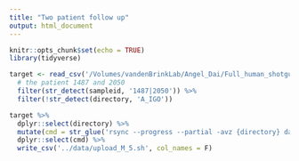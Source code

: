 ```yaml
---
title: "Two patient follow up"
output: html_document
---
```


```r
knitr::opts_chunk$set(echo = TRUE)
library(tidyverse)
```


```r
target <- read_csv('/Volumes/vandenBrinkLab/Angel_Dai/Full_human_shotgun_catalog/full_human_shotgun_catalog_updated.csv') %>% 
  # the patient 1487 and 2050
  filter(str_detect(sampleid, '1487|2050')) %>% 
  filter(!str_detect(directory, 'A_IGO')) 

target %>% 
  dplyr::select(directory) %>% 
  mutate(cmd = str_glue('rsync --progress --partial -avz {directory} daia1@lilac.mskcc.org:~/my_workdir/samples/melody')) %>% 
  dplyr::select(cmd) %>%   
  write_csv('../data/upload_M_5.sh', col_names = F)
```

